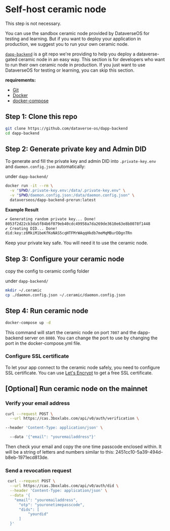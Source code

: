 
# Self-host ceramic node

<Callout type="info">This step is not necessary.</Callout>

You can use the sandbox ceramic node provided by DataverseOS for testing and learning.
But if you want to deploy your application in production, we suggest you to run your own ceramic node.

[`dapp-backend`](https://github.com/dataverse-os/dapp-backend) is a git repo we're providing to help you deploy a dataverse-gated
ceramic node in an easy way. This section is for developers who want to run their own
ceramic node in production. If you just want to use DataverseOS for testing or learning, you can skip this section.

**requirements:**

- [Git](https://git-scm.com/)
- [Docker](https://www.docker.com/)
- [docker-compose](https://docs.docker.com/compose/)

## Step 1: Clone this repo

```bash
git clone https://github.com/dataverse-os/dapp-backend
cd dapp-backend
```

## Step 2: Generate private key and Admin DID

To generate and fill the private key and admin DID into `.private-key.env` and `daemon.config.json` automatically:

under `dapp-backend/`

```bash
docker run -it --rm \
  -v "$PWD/.private-key.env:/data/.private-key.env" \
  -v "$PWD/daemon.config.json:/data/daemon.config.json" \
  dataverseos/dapp-backend-prerun:latest
```

**Example Result**

```bash
✔ Generating random private key... Done!
8053f2d22cb3da5f84b6f079eb40cdc49958a7da269de3610e63e8b8078f1448
✔ Creating DID... Done!
did:key:z6MkiM1beKfKoNAS5cqHTFMrWAqqHkdb7meMqMBurDDgnTRn
```

Keep your private key safe. You will need it to use the ceramic node.

## Step 3: Configure your ceramic node

copy the config to ceramic config folder

under `dapp-backend/`

```bash
mkdir ~/.ceramic
cp ./daemon.config.json ~/.ceramic/daemon.config.json
```

## Step 4: Run ceramic node

```bash
docker-compose up -d
```

This command will start the ceramic node on port `7007` and the dapp-backend server on `8080`. You can change the port to use by changing the port in the docker-compose.yml file.

### Configure SSL certificate

To let your app connect to the ceramic node safely, you need to configure SSL certificate.
You can use [Let's Encrypt](https://letsencrypt.org/) to get a free SSL certificate.

## [Optional] Run ceramic node on the mainnet

### Verify your email address

```bash
curl --request POST \
  --url https://cas.3boxlabs.com/api/v0/auth/verification \

--header 'Content-Type: application/json' \

  --data '{"email": "youremailaddress"}'
```

Then check your email and copy the one time passcode enclosed within. It will be a string of letters and numbers similar to this: 2451cc10-5a39-494d-b8eb-1971ecd813de.

### Send a revocation request

```bash
 curl --request POST \
  --url https://cas.3boxlabs.com/api/v0/auth/did \
  --header 'Content-Type: application/json' \
  --data '{
    "email": "youremailaddress",
      "otp": "youronetimepasscode",
      "dids": [
          "yourdid"
      ]
  }'
```
